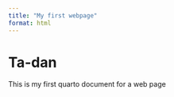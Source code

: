 ```yaml
---
title: "My first webpage"
format: html
---
```

# Ta-dan

This is my first quarto document for a web page